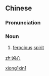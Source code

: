 ==Chinese==
{{zh-forms}}

===Pronunciation===
{{zh-pron
|m=xiōngxīn
|mn=hiong-sim
|cat=n
}}

===Noun===
{{zh-noun}}

# {{lb|zh|literary}} [[ferocious]] [[spirit]]

[[Category:Mandarin literary terms|xiong1xin1]]

[[zh:凶心]]